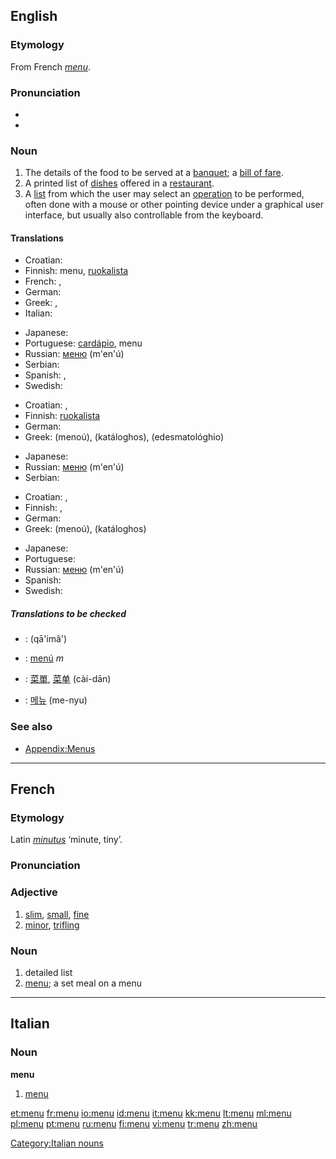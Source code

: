 {{see|menú}}
==English==

===Etymology===
From French ''[[menu#French|menu]]''.

===Pronunciation===
* {{IPA|/ˈmɛnju:/}}
*{{audio|en-us-menu.ogg|Audio (US)}}

===Noun===
{{en-noun}}

# The details of the food to be served at a [[banquet]]; a [[bill of fare]].
# A printed list of [[dish]]es offered in a [[restaurant]].
# A [[list]] from which the user may select an [[operation]] to be performed, often done with a mouse or other pointing device under a graphical user interface, but usually also controllable from the keyboard.

====Translations====
{{trans-top|The details of the food to be served at a banquet}}
* Croatian: {{t-|hr|meni|m}}
* Finnish: menu, [[ruokalista]]
* French: {{t+|fr|carte|f}}, {{t+|fr|menu|m}}
* German: {{t-|de|Menü|n}}
* Greek: {{t-|el|εδεσματολόγιο|n|tr=edesmatológhio|sc=Grek}}, {{t-|el|κατάλογος|m|tr=katáloghos|sc=Grek}}
* Italian: {{t+|it|carta|f}}
{{trans-mid}}
* Japanese: {{t-|ja|メニュー|tr=menyū|sc=Jpan}}
* Portuguese: [[cardápio]], menu
* Russian: [[меню]] (m'en'ú) {{n}}
* Serbian: {{t-|sr|jelovnik|m}}
* Spanish: {{t-|es|menú|m}}, {{t+|es|carta|f}}
* Swedish: {{t-|sv|meny|c}}
{{trans-bottom}}

{{trans-top|A printed list of dishes offered in a restaurant}}
* Croatian: {{t-|hr|meni|m}}, {{t-|hr|jelovnik|m}}
* Finnish: [[ruokalista]]
* German: {{t-|de|Speisekarte|f}}
* Greek: {{t-|el|μενού|n|sc=Grek}} (menoú), {{t-|el|κατάλογος|m|sc=Grek}} (katáloghos), {{t-|el|εδεσματολόγιο|n|sc=Grek}} (edesmatológhio)
{{trans-mid}}
* Japanese: {{t-|ja|メニュー|tr=menyū|sc=Jpan}}
* Russian: [[меню]] (m'en'ú) {{n}}
* Serbian: {{t-|sr|jelovnik|m}}
{{trans-bottom}}

{{trans-top|A list from which the user may select an operation to be performed}}
* Croatian: {{t-|hr|meni|m}}, {{t|hr|izbornik|m}}
* Finnish: {{t+|fi|menu}}, {{t-|fi|valikko}}
* German: {{t-|de|Menü|n}}
* Greek: {{t-|el|μενού|n|sc=Grek}} (menoú), {{t-|el|κατάλογος|m|sc=Grek}} (katáloghos)
{{trans-mid}}
* Japanese: {{t-|ja|メニュー|tr=menyū|sc=Jpan}}
* Portuguese: {{t+|pt|menu}}
* Russian: [[меню]] (m'en'ú) {{n}}
* Spanish: {{t-|es|menú|m}}
* Swedish: {{t-|sv|meny|c}}
{{trans-bottom}}

=====Translations to be checked=====
{{checktrans}}
{{top}}
*{{ttbc|Arabic}}: {{ARchar|[[قائمة]]}} (qā'imâ')
*{{ttbc|Catalan}}: [[menú]] ''m''
*{{ttbc|Chinese}}: [[菜單]], [[菜单]] (cài-dān)
{{mid}}
*{{ttbc|Korean}}: [[메뉴]] (me-nyu)
{{bottom}}

===See also===
* [[Appendix:Menus]]

----

==French==

===Etymology===
Latin ''[[minutus]]'' ‘minute, tiny’.

===Pronunciation===
{{IPA|/məny/}}

===Adjective===
{{fr-adj}}

# [[slim]], [[small]], [[fine]]
# [[minor]], [[trifling]]

===Noun===
{{fr-noun-reg|m}}

# detailed list
# [[menu#English|menu]]; a set meal on a menu

----
==Italian==

===Noun===
'''menu''' {{m}} {{inv}}

# [[#English|menu]]

[[Category:Italian nouns]]

[[et:menu]]
[[fr:menu]]
[[io:menu]]
[[id:menu]]
[[it:menu]]
[[kk:menu]]
[[lt:menu]]
[[ml:menu]]
[[pl:menu]]
[[pt:menu]]
[[ru:menu]]
[[fi:menu]]
[[vi:menu]]
[[tr:menu]]
[[zh:menu]]